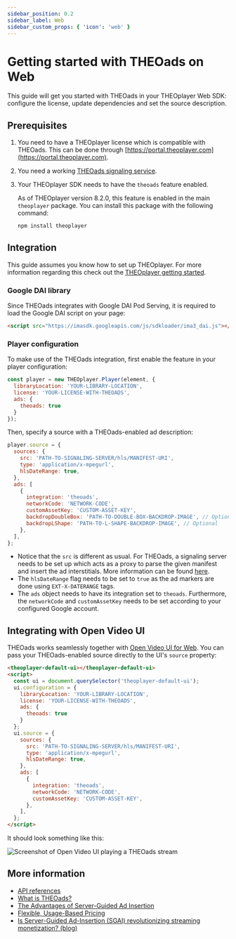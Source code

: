 ```yaml
---
sidebar_position: 0.2
sidebar_label: Web
sidebar_custom_props: { 'icon': 'web' }
---
```


# Getting started with THEOads on Web

This guide will get you started with THEOads in your THEOplayer Web SDK: configure the license, update dependencies and set the source description.

## Prerequisites

1. You need to have a THEOplayer license which is compatible with THEOads.
   This can be done through [https://portal.theoplayer.com](https://portal.theoplayer.com).
2. You need a working [THEOads signaling service](00-getting-started-signaling-service.mdx).
3. Your THEOplayer SDK needs to have the `theoads` feature enabled.

   As of THEOplayer version 8.2.0, this feature is enabled in the main `theoplayer` package.
   You can install this package with the following command:

   ```bash
   npm install theoplayer
   ```

## Integration

This guide assumes you know how to set up THEOplayer. For more information regarding this check out the [THEOplayer getting started](/theoplayer/getting-started/sdks/web/getting-started/).

### Google DAI library

Since THEOads integrates with Google DAI Pod Serving, it is required to load the Google DAI script on your page:

```html
<script src="https://imasdk.googleapis.com/js/sdkloader/ima3_dai.js"></script>
```

### Player configuration

To make use of the THEOads integration, first enable the feature in your player configuration:
```javascript
const player = new THEOplayer.Player(element, {
  libraryLocation: 'YOUR-LIBRARY-LOCATION',
  license: 'YOUR-LICENSE-WITH-THEOADS',
  ads: {
    theoads: true
  }
});
```

Then, specify a source with a THEOads-enabled ad description:

```javascript
player.source = {
  sources: {
    src: 'PATH-TO-SIGNALING-SERVER/hls/MANIFEST-URI',
    type: 'application/x-mpegurl',
    hlsDateRange: true,
  },
  ads: [
    {
      integration: 'theoads',
      networkCode: 'NETWORK-CODE',
      customAssetKey: 'CUSTOM-ASSET-KEY',
      backdropDoubleBox: 'PATH-TO-DOUBLE-BOX-BACKDROP-IMAGE', // Optional
      backdropLShape: 'PATH-TO-L-SHAPE-BACKDROP-IMAGE', // Optional
    },
  ],
};
```

- Notice that the `src` is different as usual. For THEOads, a signaling server needs to be set up which acts as a proxy to parse the given manifest and insert the ad interstitials.
  More information can be found [here](00-getting-started-signaling-service.mdx).
- The `hlsDateRange` flag needs to be set to `true` as the ad markers are done using `EXT-X-DATERANGE` tags.
- The `ads` object needs to have its integration set to `theoads`. Furthermore, the `networkCode` and `customAssetKey` needs to be set according to your configured Google account.

## Integrating with Open Video UI

THEOads works seamlessly together with [Open Video UI for Web](/open-video-ui/web/).
You can pass your THEOads-enabled source directly to the UI's `source` property:

```html
<theoplayer-default-ui></theoplayer-default-ui>
<script>
  const ui = document.querySelector('theoplayer-default-ui');
  ui.configuration = {
    libraryLocation: 'YOUR-LIBRARY-LOCATION',
    license: 'YOUR-LICENSE-WITH-THEOADS',
    ads: {
      theoads: true
    }
  };
  ui.source = {
    sources: {
      src: 'PATH-TO-SIGNALING-SERVER/hls/MANIFEST-URI',
      type: 'application/x-mpegurl',
      hlsDateRange: true,
    },
    ads: [
      {
        integration: 'theoads',
        networkCode: 'NETWORK-CODE',
        customAssetKey: 'CUSTOM-ASSET-KEY',
      },
    ],
  };
</script>
```

It should look something like this:

![Screenshot of Open Video UI playing a THEOads stream](../assets/img/theoads-web-ui.png)

## More information

- [API references](pathname:///theoplayer/v8/api-reference/web/interfaces/TheoAdDescription.html)
- [What is THEOads?](https://www.theoplayer.com/product/theoads/)
- [The Advantages of Server-Guided Ad Insertion](https://www.theoplayer.com/solutions/server-guided-ad-insertion-sgai/)
- [Flexible, Usage-Based Pricing](https://www.theoplayer.com/product/theoads/pricing/)
- [Is Server-Guided Ad-Insertion (SGAI) revolutionizing streaming monetization? (blog)](https://www.theoplayer.com/blog/server-guided-ad-insertion-sgai-revolutionizing-streaming-monetization/)
